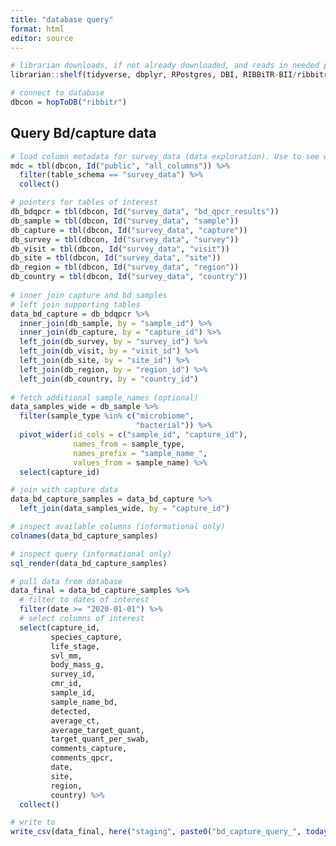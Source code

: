 ```yaml
---
title: "database query"
format: html
editor: source
---
```



```r
# librarian downloads, if not already downloaded, and reads in needed packages
librarian::shelf(tidyverse, dbplyr, RPostgres, DBI, RIBBiTR-BII/ribbitrrr, here)

# connect to database
dbcon = hopToDB("ribbitr")

```

## Query Bd/capture data

```r
# load column metadata for survey_data (data exploration). Use to see what columns exist.
mdc = tbl(dbcon, Id("public", "all_columns")) %>%
  filter(table_schema == "survey_data") %>%
  collect()

# pointers for tables of interest
db_bdqpcr = tbl(dbcon, Id("survey_data", "bd_qpcr_results"))
db_sample = tbl(dbcon, Id("survey_data", "sample"))
db_capture = tbl(dbcon, Id("survey_data", "capture"))
db_survey = tbl(dbcon, Id("survey_data", "survey"))
db_visit = tbl(dbcon, Id("survey_data", "visit"))
db_site = tbl(dbcon, Id("survey_data", "site"))
db_region = tbl(dbcon, Id("survey_data", "region"))
db_country = tbl(dbcon, Id("survey_data", "country"))
  
# inner join capture and bd samples
# left join supporting tables
data_bd_capture = db_bdqpcr %>%
  inner_join(db_sample, by = "sample_id") %>%
  inner_join(db_capture, by = "capture_id") %>%
  left_join(db_survey, by = "survey_id") %>%
  left_join(db_visit, by = "visit_id") %>%
  left_join(db_site, by = "site_id") %>%
  left_join(db_region, by = "region_id") %>%
  left_join(db_country, by = "country_id")
  
# fetch additional sample_names (optional)
data_samples_wide = db_sample %>%
  filter(sample_type %in% c("microbiome",
                            "bacterial")) %>%
  pivot_wider(id_cols = c("sample_id", "capture_id"),
              names_from = sample_type,
              names_prefix = "sample_name_",
              values_from = sample_name) %>%
  select(capture_id)

# join with capture data
data_bd_capture_samples = data_bd_capture %>%
  left_join(data_samples_wide, by = "capture_id")

# inspect available columns (informational only)
colnames(data_bd_capture_samples)

# inspect query (informational only)
sql_render(data_bd_capture_samples)

# pull data from database
data_final = data_bd_capture_samples %>%
  # filter to dates of interest
  filter(date >= "2020-01-01") %>%
  # select columns of interest
  select(capture_id,
         species_capture,
         life_stage,
         svl_mm,
         body_mass_g,
         survey_id,
         cmr_id,
         sample_id,
         sample_name_bd,
         detected,
         average_ct,
         average_target_quant,
         target_quant_per_swab,
         comments_capture,
         comments_qpcr,
         date,
         site,
         region,
         country) %>%
  collect()

# write to 
write_csv(data_final, here("staging", paste0("bd_capture_query_", today(), ".csv")))

```